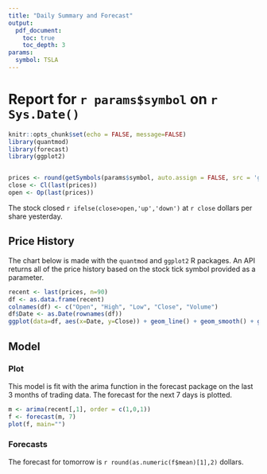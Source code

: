 ```yaml
---
title: "Daily Summary and Forecast"
output: 
  pdf_document:
    toc: true
    toc_depth: 3
params:
  symbol: TSLA
---
```

  
# Report for `r params$symbol` on `r Sys.Date()`


```r
knitr::opts_chunk$set(echo = FALSE, message=FALSE)
library(quantmod)
library(forecast)
library(ggplot2)


prices <- round(getSymbols(params$symbol, auto.assign = FALSE, src = 'google'), 2)
close <- Cl(last(prices))
open <- Op(last(prices))
```

The stock closed `r ifelse(close>open,'up','down')` at `r close` dollars per share yesterday.

## Price History

The chart below is made with the `quantmod` and `ggplot2` R packages. An API returns all of the price history based on the stock tick symbol provided as a parameter. 

  
```r
recent <- last(prices, n=90)
df <- as.data.frame(recent)
colnames(df) <- c("Open", "High", "Low", "Close", "Volume")
df$Date <- as.Date(rownames(df))
ggplot(data=df, aes(x=Date, y=Close)) + geom_line() + geom_smooth() + ggtitle(paste(params$symbol, "3 Month History"))

```

## Model

### Plot

This model is fit with the arima function in the forecast package on the last 3 months of trading data. The forecast for the next 7 days is plotted.

```r
m <- arima(recent[,1], order = c(1,0,1))
f <- forecast(m, 7)
plot(f, main="")
```

### Forecasts

The forecast for tomorrow is  `r round(as.numeric(f$mean)[1],2)` dollars.

